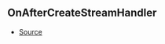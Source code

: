 ## OnAfterCreateStreamHandler



- [Source](https://github.com/Androz2091/discord-player/blob/827d536/packages/discord-player/src/Structures/GuildQueue.ts#L56)